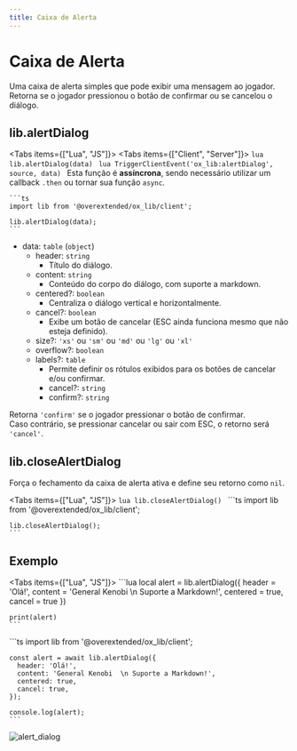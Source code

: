 ```yaml
---
title: Caixa de Alerta
---
```



# Caixa de Alerta

Uma caixa de alerta simples que pode exibir uma mensagem ao jogador.  
Retorna se o jogador pressionou o botão de confirmar ou se cancelou o diálogo.

## lib.alertDialog

<Tabs items={["Lua", "JS"]}>
  <Tab>
    <Tabs items={["Client", "Server"]}>
      <Tab>
        ```lua
        lib.alertDialog(data)
        ```
      </Tab>
      <Tab>
        ```lua
        TriggerClientEvent('ox_lib:alertDialog', source, data)
        ```
      </Tab>
    </Tabs>
  </Tab>
  <Tab>
    <Callout>
      Esta função é **assíncrona**, sendo necessário utilizar um callback `.then` ou tornar sua função `async`.
    </Callout>

    ```ts
    import lib from '@overextended/ox_lib/client';

    lib.alertDialog(data);
    ```
  </Tab>
</Tabs>

- data: `table` (`object`)
  - header: `string`
    - Título do diálogo.
  - content: `string`
    - Conteúdo do corpo do diálogo, com suporte a markdown.
  - centered?: `boolean`
    - Centraliza o diálogo vertical e horizontalmente.
  - cancel?: `boolean`
    - Exibe um botão de cancelar (ESC ainda funciona mesmo que não esteja definido).
  - size?: `'xs'` ou `'sm'` ou `'md'` ou `'lg'` ou `'xl'`
  - overflow?: `boolean`
  - labels?: `table`
    - Permite definir os rótulos exibidos para os botões de cancelar e/ou confirmar.
    - cancel?: `string`
    - confirm?: `string`

Retorna `'confirm'` se o jogador pressionar o botão de confirmar.  
Caso contrário, se pressionar cancelar ou sair com ESC, o retorno será `'cancel'`.

## lib.closeAlertDialog

Força o fechamento da caixa de alerta ativa e define seu retorno como `nil`.

<Tabs items={["Lua", "JS"]}>
  <Tab>
    ```lua
    lib.closeAlertDialog()
    ```
  </Tab>
  <Tab>
    ```ts
    import lib from '@overextended/ox_lib/client';

    lib.closeAlertDialog();
    ```
  </Tab>
</Tabs>

## Exemplo

<Tabs items={["Lua", "JS"]}>
  <Tab>
    ```lua
    local alert = lib.alertDialog({
        header = 'Olá!',
        content = 'General Kenobi  \n Suporte a Markdown!',
        centered = true,
        cancel = true
    })

    print(alert)
    ```
  </Tab>
  <Tab>
    ```ts
    import lib from '@overextended/ox_lib/client';

    const alert = await lib.alertDialog({
      header: 'Olá!',
      content: 'General Kenobi  \n Suporte a Markdown!',
      centered: true,
      cancel: true,
    });

    console.log(alert);
    ```
  </Tab>
</Tabs>

![alert_dialog](https://i.imgur.com/Xlx86aK.png)
